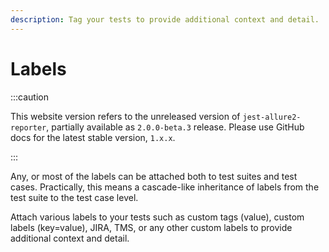 ```yaml
---
description: Tag your tests to provide additional context and detail.
---
```


# Labels

:::caution

This website version refers to the unreleased version of `jest-allure2-reporter`, partially available as `2.0.0-beta.3` release.
Please use GitHub docs for the latest stable version, `1.x.x`.

:::

Any, or most of the labels can be attached both to test suites and test cases. Practically, this means a cascade-like inheritance of labels from the test suite to the test case level.

Attach various labels to your tests such as custom tags (value), custom labels (key=value), JIRA, TMS, or any other custom labels to provide additional context and detail.

